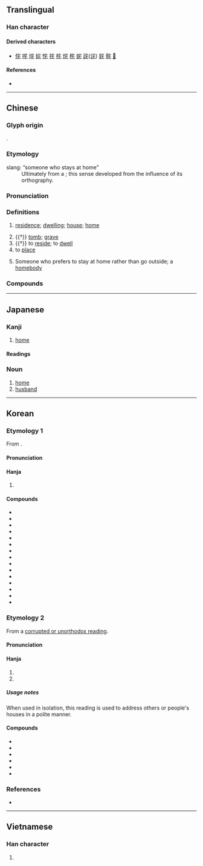 {{character info}}
==Translingual==

===Han character===
{{Han char|rn=40|rad=宀|as=03|sn=6|four=30714|canj=JHP|ids=⿱宀乇}}

====Derived characters====
* [[侘]] [[咤]] [[垞]] [[姹]] [[㤞]] [[挓]] [[㭦]] [[烢]] [[秺]] [[䖳]] [[詫]]([[诧]]) [[䤩]] [[䯔]] [[𥭌]]

====References====
* {{Han ref|kx=0281.200|dkj=07064|dj=0551.190|hdz=20913.030|uh=5B85|ud=23429|bh=A676|bd=42614}}

----

==Chinese==
{{zh-forms|alt=厇}}

===Glyph origin===
{{Han etym}}
{{Han compound|宀|乇|c1=s|c2=p|t1=roof|ls=psc}}.

===Etymology===
; slang: “someone who stays at home”
: Ultimately from a {{obor|zh|ja|-|nocap=1}} {{m|ja|お宅|tr=otaku}}; this sense developed from the influence of its orthography.

===Pronunciation===
{{zh-pron
|m=zhái,zhè
|m_note=zhái - vernacular; zhè - literary
|m-s=
|c=zaak6,zaak6-2
|c-t=
|g=
|h=pfs=chhe̍t
|j=
|mb=
|md=
|mn=qz:tia̍k/xm,zz:te̍k/qz,tw,xm:the̍h/zz:the̍eh
|mn_note=tia̍k/te̍k - literary, the̍h/the̍eh - vernacular
|mn-t=têh8
|w=
|x=
|mc=y
|oc=y
|ma=
|cat=n,v,a
}}

===Definitions===
{{zh-hanzi}}

# [[residence]]; [[dwelling]]; [[house]]; [[home]]
#: {{zh-x|住宅|residence}}
# {{†}} [[tomb]]; [[grave]]
# {{†}} to [[reside]]; to [[dwell]]
# to [[place]]
#: {{zh-x|宅心 仁厚|to '''settle''' the mind with benevolence and generosity}}
# {{lb|zh|slang}} Someone who prefers to stay at home rather than go outside; a [[homebody]]

===Compounds===
{{zh-der|宅男|宅女|宅地|宅基|凶宅|國宅|坤宅|住宅|入宅|宅心忠厚|宅心仁慈|宅兆|倒宅計|住宅區|平價住宅|宅經|徙宅忘妻|宅子|卜宅|外宅|國民住宅|宅券|府宅|家反宅亂|住宅旅社|家翻宅亂|寸田尺宅|安宅正路|住宅單元|宅門|宅第|宅眷|宅相|宅心仁厚|宅土|宅院|乾宅|內宅|安宅|宅心|光宅|合宅|宅憂|率土宅心|民宅|拔宅|窟宅|拔宅上昇|泛宅|火宅|故宅|拔濟火宅|拔宅飛昇|漆宅|正宅|深宅大院|淨宅|浮家泛宅|火宅僧|陽宅|魂不守宅|綴宅|陰宅|避宅|農宅|貧民住宅|第宅|鎮宅神|宅延|自宅}}

----

==Japanese==

===Kanji===
{{ja-kanji|grade=6|rs=宀03}}

# [[home]]

====Readings====
{{ja-readings
|goon=じゃく<ぢやく
|kanon=たく
|kun=いえ-<いへ, すまう, やけ-
}}

{{ja-kanjitab|たく|yomi=o}}

===Noun===
{{ja-noun|たく}}

# [[home]]
# [[husband]]

----

==Korean==

===Etymology 1===
From {{der|ko|ltc|sort=택|-}} {{ltc-l|宅}}.
{{hanja-ety
|dk={{okm-l|ᄄᆡᆨ〮|ttóyk|link=no}}
|m={{okm-l|ᄐᆡᆨ〮|thóyk}}
|mh={{okm-l|집|cìp}}
|ml=宮宅#중04B
}}

====Pronunciation====
{{ko-hanja-pron|택}}

====Hanja====
{{ko-hanja-search}}
{{ko-hanja|집|택}}

# {{lb|ko|only in compounds}} {{hanja form of|택|[[house]]; [[home]]|affix}}

====Compounds====
{{der-top3|Compounds}}
* {{ko-l|주택|住宅}}
* {{ko-l|택배|宅配}}
* {{ko-l|가택|家宅}}
* {{ko-l|고택|古宅}}
* {{ko-l|구택|舊宅}}
* {{ko-l|누택|陋宅}}
* {{ko-l|별택|別宅}}
* {{ko-l|사택|舍宅}}
* {{ko-l|사택|私宅}}
* {{ko-l|안택|安宅}}
* {{ko-l|양택|陽宅}}
* {{ko-l|자택|自宅}}
* {{ko-l|저택|邸宅}}
* {{ko-l|택사|宅舍}}
* {{ko-l|재택|在宅}}
{{der-bottom}}

===Etymology 2===
From a [[속음|corrupted or unorthodox reading]].

====Pronunciation====
{{ko-hanja-pron|댁}}

====Hanja====
{{ko-hanja|집|댁}}

# {{hanja form of|댁|[[residence]]|noun}}
# {{hanja form of|댁|{{n-g|a respectful term of address for someone of equal or lower status}}|pronoun}}

=====Usage notes=====
When used in isolation, this reading is used to address others or people's houses in a polite manner.

====Compounds====
{{der-top3|Compounds}}
* {{ko-l|과댁|寡宅}}
* {{ko-l|귀댁|貴宅}}
* {{ko-l|댁내|宅內}}
* {{ko-l|본댁|本宅}}
* {{ko-l|사댁|査宅}}
* {{ko-l|시댁|媤宅}}
{{der-bottom}}

===References===
* {{R:hanjadoc|2518}}

----

==Vietnamese==

===Han character===
{{vi-readings|reading=trạch|rs=宀03}}

# {{rfdef|vi|sort=宀03}}